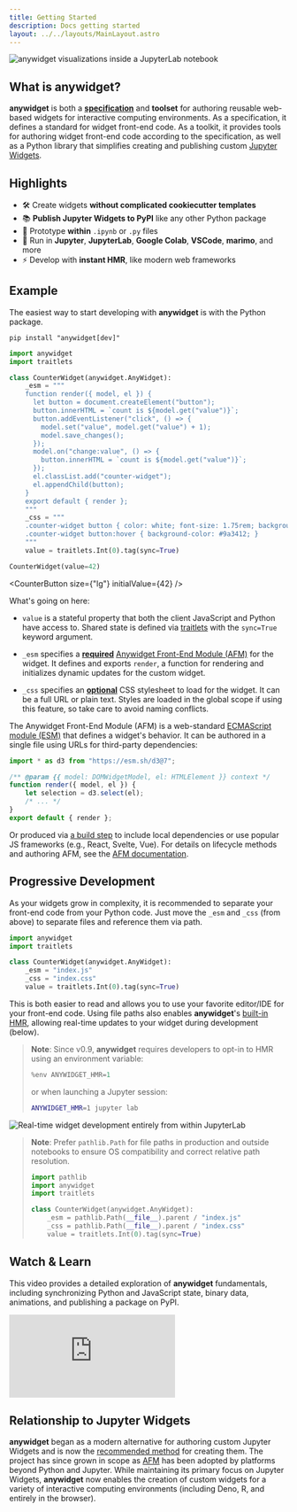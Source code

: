 ```yaml
---
title: Getting Started
description: Docs getting started
layout: ../../layouts/MainLayout.astro
---
```


![anywidget visualizations inside a JupyterLab notebook](../../../public/teaser.png)

## What is anywidget?

**anywidget** is both a [**specification**](/en/afm) and **toolset** for authoring
reusable web-based widgets for interactive computing environments. As a
specification, it defines a standard for widget front-end code. As a toolkit,
it provides tools for authoring widget front-end code according to the
specification, as well as a Python library that simplifies creating and
publishing custom [Jupyter
Widgets](https://ipywidgets.readthedocs.io/en/latest/).


## Highlights

- 🛠️ Create widgets **without complicated cookiecutter templates**
- 📚 **Publish Jupyter Widgets to PyPI** like any other Python package
- 🤖 Prototype **within** `.ipynb` or `.py` files
- 🚀 Run in **Jupyter**, **JupyterLab**, **Google Colab**, **VSCode**, **marimo**, and more
- ⚡ Develop with **instant HMR**, like modern web frameworks


## Example

The easiest way to start developing with **anywidget** is with the Python package.

```
pip install "anywidget[dev]"
```

```python
import anywidget
import traitlets

class CounterWidget(anywidget.AnyWidget):
    _esm = """
    function render({ model, el }) {
      let button = document.createElement("button");
      button.innerHTML = `count is ${model.get("value")}`;
      button.addEventListener("click", () => {
        model.set("value", model.get("value") + 1);
        model.save_changes();
      });
      model.on("change:value", () => {
        button.innerHTML = `count is ${model.get("value")}`;
      });
      el.classList.add("counter-widget");
      el.appendChild(button);
    }
    export default { render };
    """
    _css = """
    .counter-widget button { color: white; font-size: 1.75rem; background-color: #ea580c; padding: 0.5rem 1rem; border: none; border-radius: 0.25rem; }
    .counter-widget button:hover { background-color: #9a3412; }
    """
    value = traitlets.Int(0).tag(sync=True)

CounterWidget(value=42)
```

<CounterButton size={"lg"} initialValue={42} />

What's going on here:

- `value` is a stateful property that both the client JavaScript and Python have access to.
  Shared state is defined via [traitlets](https://traitlets.readthedocs.io/en/stable/) with the `sync=True`
  keyword argument.

- `_esm` specifies a <u>**required**</u> [Anywidget Front-End Module (AFM)](/en/afm) for the widget.
  It defines and exports `render`, a function for rendering and initializes dynamic updates for the custom widget.

- `_css` specifies an <u>**optional**</u> CSS stylesheet to load for the widget. It can be a full URL or plain text. Styles are loaded
  in the global scope if using this feature, so take care to avoid naming conflicts.

The Anywidget Front-End Module (AFM) is a web-standard [ECMAScript module
(ESM)](https://developer.mozilla.org/en-US/docs/Web/JavaScript/Guide/Modules)
that defines a widget's behavior. It can be authored in a single file using URLs
for third-party dependencies:

```javascript
import * as d3 from "https://esm.sh/d3@7";

/** @param {{ model: DOMWidgetModel, el: HTMLElement }} context */
function render({ model, el }) {
	let selection = d3.select(el);
	/* ... */
}
export default { render };
```

Or produced via [a build step](/en/bundling) to include local dependencies or
use popular JS frameworks (e.g., React, Svelte, Vue). For details on lifecycle
methods and authoring AFM, see the [AFM documentation](/en/afm).

## Progressive Development

As your widgets grow in complexity, it is recommended to separate your
front-end code from your Python code. Just move the `_esm` and `_css`
(from above) to separate files and reference them via path.

```python
import anywidget
import traitlets

class CounterWidget(anywidget.AnyWidget):
    _esm = "index.js"
    _css = "index.css"
    value = traitlets.Int(0).tag(sync=True)
```

This is both easier to read and allows you to use your favorite editor/IDE for your front-end code.
Using file paths also enables **anywidget**'s [built-in HMR](/blog/anywidget-02/#native-hot-module-replacement-hmr),
allowing real-time updates to your widget during development (below).

> **Note**: Since v0.9, **anywidget** requires developers to opt-in to HMR
> using an environment variable:
>
> ```py
> %env ANYWIDGET_HMR=1
> ```
> or when launching a Jupyter session:
>
> ```sh
> ANYWIDGET_HMR=1 jupyter lab
> ```

<img
  class="rounded-xl max-w-lg m-auto"
  alt="Real-time widget development entirely from within JupyterLab"
  src="https://miro.medium.com/v2/resize:fit:1400/1*VCG-57YX8IrfTyeby3Ybjg.gif"
/>

> **Note**: Prefer `pathlib.Path` for file paths in production and outside
> notebooks to ensure OS compatibility and correct relative path resolution.
>
> ```py
> import pathlib
> import anywidget
> import traitlets
>
> class CounterWidget(anywidget.AnyWidget):
>     _esm = pathlib.Path(__file__).parent / "index.js"
>     _css = pathlib.Path(__file__).parent / "index.css"
>     value = traitlets.Int(0).tag(sync=True)
> ```

## Watch & Learn

This video provides a detailed exploration of **anywidget** fundamentals,
including synchronizing Python and JavaScript state, binary data, animations,
and publishing a package on PyPI.

<iframe
  client:visible
  class="rounded-md max-w-xl m-auto"
  src="https://www.youtube.com/embed/oZhyilx3gqI?si=vFhviCebYi6FBuWN"
  title="YouTube video player"
  frameborder="0"
  allow="accelerometer; autoplay; clipboard-write; encrypted-media; gyroscope; picture-in-picture; web-share" referrerpolicy="strict-origin-when-cross-origin"
  allowfullscreen
></iframe>

## Relationship to Jupyter Widgets

**anywidget** began as a modern alternative for authoring custom Jupyter
Widgets and is now the [recommended
method](https://github.com/jupyter-widgets/widget-cookiecutter) for creating
them. The project has since grown in scope as [AFM](/en/afm) has been adopted
by platforms beyond Python and Jupyter. While maintaining its primary focus on
Jupyter Widgets, **anywidget** now enables the creation of custom widgets for a
variety of interactive computing environments (including Deno, R, and entirely
in the browser).
